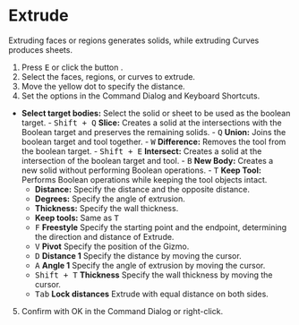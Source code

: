 
# Extrude

<Reference shortcut="E" command="Extrude" button="Right of Command Bar" />

Extruding faces or regions generates solids, while extruding Curves produces sheets.

1. Press <kbd>E</kbd> or click the button <ButtonIcon type="button-extrude" />.
2. Select the faces, regions, or curves to extrude. 
3. Move the yellow dot to specify the distance.
4. Set the options in the Command Dialog and Keyboard Shortcuts.
- **Select target bodies:** Select the solid or sheet to be used as the boolean target.
      - <kbd>Shift + Q</kbd> **Slice:** Creates a solid at the intersections with the Boolean target and preserves the remaining solids.
      - <kbd>Q</kbd> **Union:** Joins the boolean target and tool together.
      - <kbd>W</kbd> **Difference:** Removes the tool from the boolean target.
      - <kbd>Shift + E</kbd> **Intersect:** Creates a solid at the intersection of the boolean target and tool.
      - <kbd>B</kbd> **New Body:** Creates a new solid without performing Boolean operations.
      - <kbd>T</kbd> **Keep Tool:** Performs Boolean operations while keeping the tool objects intact.
   - **Distance:** Specify the distance and the opposite distance.
   - **Degrees:** Specify the angle of extrusion.
   - **Thickness:** Specify the wall thickness.
   - **Keep tools:** Same as <kbd>T</kbd>
   - <kbd>F</kbd> **Freestyle** Specify the starting point and the endpoint, determining the direction and distance of Extrude.
   - <kbd>V</kbd> **Pivot** Specify the position of the Gizmo. 
   - <kbd>D</kbd> **Distance 1** Specify the distance by moving the cursor.
   - <kbd>A</kbd> **Angle 1** Specify the angle of extrusion by moving the cursor.
   - <kbd>Shift + T</kbd> **Thickness** Specify the wall thickness by moving the cursor.
   - <kbd>Tab</kbd> **Lock distances** Extrude with equal distance on both sides.
5. Confirm with OK in the Command Dialog or right-click.




